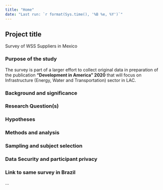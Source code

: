 ```yaml
---
title: "Home"
date: "Last run: `r format(Sys.time(), '%B %e, %Y')`"
---
```


 
## Project title
Survey of WSS Suppliers in Mexico

### Purpose of the study
The survey is part of a larger effort to collect original data in preparation of the publication **"Development in America" 2020** that will focus on Infrastructure (Energy, Water and Transportation) sector in LAC. 

### Background and significance

### Research Question(s)

### Hypotheses

### Methods and analysis

### Sampling and subject selection

### Data Security and participant privacy

### Link to same survey in Brazil 
...



